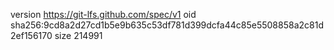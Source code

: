 version https://git-lfs.github.com/spec/v1
oid sha256:9cd8a2d27cd1b5e9b635c53df781d399dcfa44c85e5508858a2c81d2ef156170
size 214991
